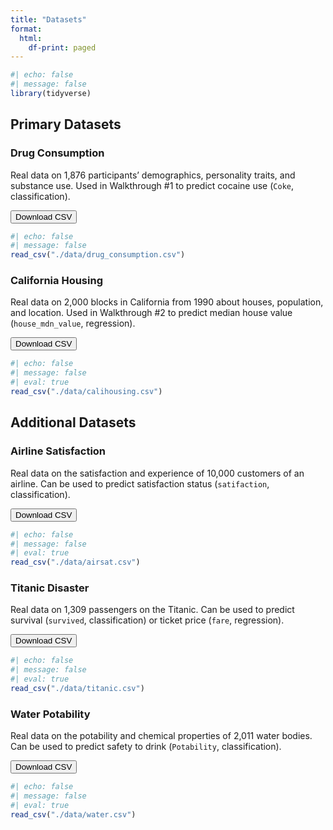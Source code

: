 ```yaml
---
title: "Datasets"
format:
  html:
    df-print: paged
---
```


```r
#| echo: false
#| message: false
library(tidyverse)
```

## Primary Datasets

### Drug Consumption

Real data on 1,876 participants' demographics, personality traits, and substance use. Used in Walkthrough #1 to predict cocaine use (`Coke`, classification).

<a href="https://jmgirard.github.io/tips2022ml/data/drug_consumption.csv"><button type="button" class="btn btn-primary">Download CSV</button></a>

```r
#| echo: false
#| message: false
read_csv("./data/drug_consumption.csv")
```

### California Housing

Real data on 2,000 blocks in California from 1990 about houses, population, and location. Used in Walkthrough #2 to predict median house value (`house_mdn_value`, regression).

<a href="https://jmgirard.github.io/tips2022ml/data/calihousing.csv"><button type="button" class="btn btn-primary">Download CSV</button></a>

```r
#| echo: false
#| message: false
#| eval: true
read_csv("./data/calihousing.csv")
```

## Additional Datasets

### Airline Satisfaction

Real data on the satisfaction and experience of 10,000 customers of an airline. Can be used to predict satisfaction status (`satifaction`, classification).

<a href="https://jmgirard.github.io/tips2022ml/data/airsat.csv"><button type="button" class="btn btn-primary">Download CSV</button></a>

```r
#| echo: false
#| message: false
#| eval: true
read_csv("./data/airsat.csv")
```

### Titanic Disaster

Real data on 1,309 passengers on the Titanic. Can be used to predict survival (`survived`, classification) or ticket price (`fare`, regression).

<a href="https://jmgirard.github.io/tips2022ml/data/titanic.csv"><button type="button" class="btn btn-primary">Download CSV</button></a>

```r
#| echo: false
#| message: false
#| eval: true
read_csv("./data/titanic.csv")
```

### Water Potability

Real data on the potability and chemical properties of 2,011 water bodies. Can be used to predict safety to drink (`Potability`, classification).

<a href="https://jmgirard.github.io/tips2022ml/data/water.csv"><button type="button" class="btn btn-primary">Download CSV</button></a>

```r
#| echo: false
#| message: false
#| eval: true
read_csv("./data/water.csv")
```
